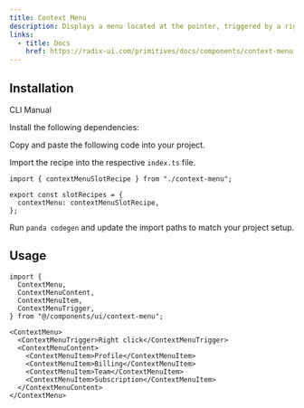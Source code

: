 ```yaml
---
title: Context Menu
description: Displays a menu located at the pointer, triggered by a right click or a long press.
links:
  - title: Docs
    href: https://radix-ui.com/primitives/docs/components/context-menu
---
```


<ComponentPreview name="context-menu-demo" />

## Installation

<InstallationTabs>

<TabsList>
  <TabsTrigger value="cli">CLI</TabsTrigger>
  <TabsTrigger value="manual">Manual</TabsTrigger>
</TabsList>

<TabsContent value="cli">

<PackageRunner command="nore-ui-cli@latest add context-menu" />

</TabsContent>

<TabsContent value="manual">

<Steps>

<Step>Install the following dependencies:</Step>

<PackageInstaller name="@radix-ui/react-context-menu" />

<Step>Copy and paste the following code into your project.</Step>

<ComponentSource name="context-menu.ts" type="slot-recipe" />

<ComponentSource name="context-menu.tsx" type="component" />

<Step>Import the recipe into the respective `index.ts` file.</Step>

```tsx
import { contextMenuSlotRecipe } from "./context-menu";

export const slotRecipes = {
  contextMenu: contextMenuSlotRecipe,
};
```

<Step>Run `panda codegen` and update the import paths to match your project setup.</Step>

</Steps>

</TabsContent>

</InstallationTabs>

## Usage

```tsx
import {
  ContextMenu,
  ContextMenuContent,
  ContextMenuItem,
  ContextMenuTrigger,
} from "@/components/ui/context-menu";
```

```tsx
<ContextMenu>
  <ContextMenuTrigger>Right click</ContextMenuTrigger>
  <ContextMenuContent>
    <ContextMenuItem>Profile</ContextMenuItem>
    <ContextMenuItem>Billing</ContextMenuItem>
    <ContextMenuItem>Team</ContextMenuItem>
    <ContextMenuItem>Subscription</ContextMenuItem>
  </ContextMenuContent>
</ContextMenu>
```
